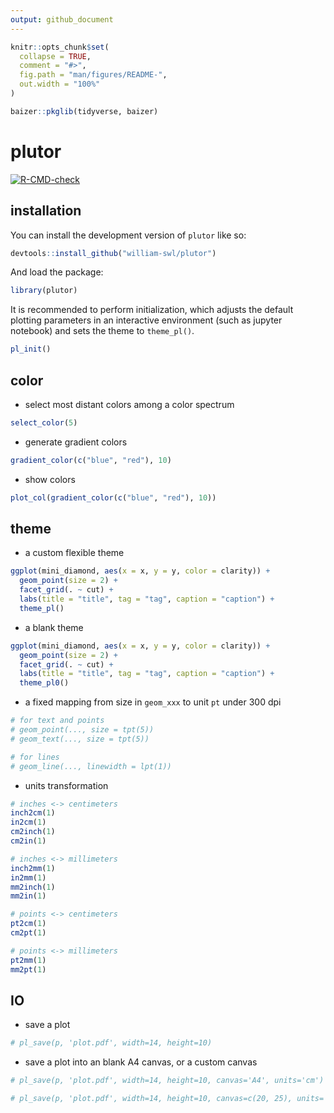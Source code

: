 ```yaml
---
output: github_document
---
```


<!-- README.md is generated from README.Rmd. Please edit that file -->

```r
knitr::opts_chunk$set(
  collapse = TRUE,
  comment = "#>",
  fig.path = "man/figures/README-",
  out.width = "100%"
)

baizer::pkglib(tidyverse, baizer)
```

# plutor

<!-- badges: start -->
[![R-CMD-check](https://github.com/william-swl/plutor/actions/workflows/R-CMD-check.yaml/badge.svg)](https://github.com/william-swl/plutor/actions/workflows/R-CMD-check.yaml)
<!-- badges: end -->

## installation

You can install the development version of `plutor` like so:

``` r
devtools::install_github("william-swl/plutor")
```
And load the package:
```r
library(plutor)
```

It is recommended to perform initialization, which adjusts the default plotting parameters in an interactive environment (such as jupyter notebook) and sets the theme to `theme_pl()`.

```r
pl_init()
```


## color

- select most distant colors among a color spectrum
```r
select_color(5)
```

- generate gradient colors
```r
gradient_color(c("blue", "red"), 10)
```

- show colors
```r
plot_col(gradient_color(c("blue", "red"), 10))
```



## theme

- a custom flexible theme
```r
ggplot(mini_diamond, aes(x = x, y = y, color = clarity)) +
  geom_point(size = 2) +
  facet_grid(. ~ cut) +
  labs(title = "title", tag = "tag", caption = "caption") +
  theme_pl()
```

- a blank theme
```r
ggplot(mini_diamond, aes(x = x, y = y, color = clarity)) +
  geom_point(size = 2) +
  facet_grid(. ~ cut) +
  labs(title = "title", tag = "tag", caption = "caption") +
  theme_pl0()
```


- a fixed mapping from size in `geom_xxx` to unit `pt` under 300 dpi
```r
# for text and points
# geom_point(..., size = tpt(5))
# geom_text(..., size = tpt(5))

# for lines
# geom_line(..., linewidth = lpt(1))
```

- units transformation
```r
# inches <-> centimeters
inch2cm(1)
in2cm(1)
cm2inch(1)
cm2in(1)

# inches <-> millimeters
inch2mm(1)
in2mm(1)
mm2inch(1)
mm2in(1)

# points <-> centimeters
pt2cm(1)
cm2pt(1)

# points <-> millimeters
pt2mm(1)
mm2pt(1)
```


## IO
- save a plot
```r
# pl_save(p, 'plot.pdf', width=14, height=10)
```

- save a plot into an blank A4 canvas, or a custom canvas
```r
# pl_save(p, 'plot.pdf', width=14, height=10, canvas='A4', units='cm')

# pl_save(p, 'plot.pdf', width=14, height=10, canvas=c(20, 25), units='cm')
```

